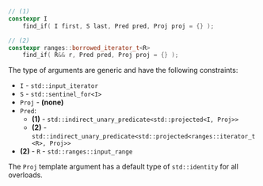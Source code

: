 ```cpp
// (1)
constexpr I
    find_if( I first, S last, Pred pred, Proj proj = {} );

// (2)
constexpr ranges::borrowed_iterator_t<R>
    find_if( R&& r, Pred pred, Proj proj = {} );
```

The type of arguments are generic and have the following constraints:
- `I` - `std::input_iterator`
- `S` - `std::sentinel_for<I>`
- `Proj` - **(none)**
- `Pred`:
  - **(1)** - `std::indirect_unary_predicate<std::projected<I, Proj>>`
  - **(2)** - `std::indirect_unary_predicate<std::projected<ranges::iterator_t<R>, Proj>>`
- **(2)** - `R` - `std::ranges::input_range`

The `Proj` template argument has a default type of `std::identity` for all overloads.
